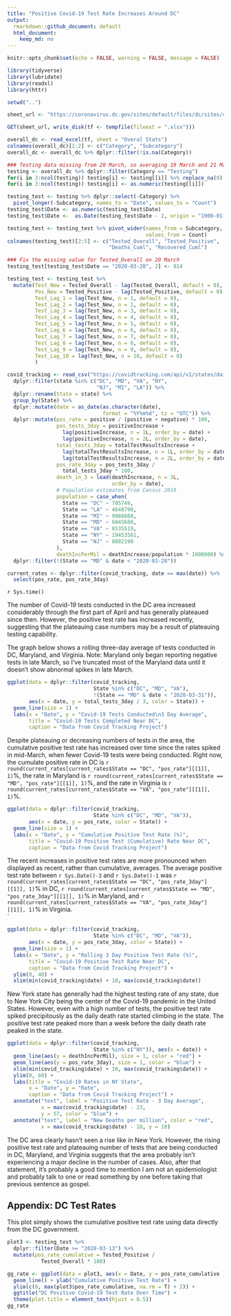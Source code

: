 ```yaml
---
title: "Positive Covid-19 Test Rate Increases Around DC"
output:
  rmarkdown::github_document: default
  html_document: 
    keep_md: no
---
```


```r
knitr::opts_chunk$set(echo = FALSE, warning = FALSE, message = FALSE)

library(tidyverse)
library(lubridate)
library(readxl)
library(httr)

setwd("..")

sheet_url <- "https://coronavirus.dc.gov/sites/default/files/dc/sites/coronavirus/page_content/attachments/DC%20COVID-19%20Data%20for%20April%2027%202020.xlsx"

GET(sheet_url, write_disk(tf <- tempfile(fileext = ".xlsx")))

overall_dc <- read_excel(tf, sheet = "Overal Stats")
colnames(overall_dc)[1:2] <- c("Category", "Subcategory")
overall_dc <- overall_dc %>% dplyr::filter(!is.na(Category))

### Testing data missing from 20 March, so averaging 19 March and 21 March data
testing <- overall_dc %>% dplyr::filter(Category == "Testing")
for(i in 3:ncol(testing)) testing[i] <- testing[[i]] %>% replace_na(0)
for(i in 3:ncol(testing)) testing[i] <- as.numeric(testing[[i]])

testing_test <- testing %>% dplyr::select(-Category) %>% 
  pivot_longer(-Subcategory, names_to = "Date", values_to = "Count")
testing_test$Date <- as.numeric(testing_test$Date)
testing_test$Date <-  as.Date(testing_test$Date - 2, origin = "1900-01-01")

testing_test <- testing_test %>% pivot_wider(names_from = Subcategory,
                                             values_from = Count)
colnames(testing_test)[2:5] <- c("Tested_Overall", "Tested_Positive",
                                 "Deaths_Cuml", "Recovered_Cuml")

### Fix the missing value for Tested_Overall on 20 March
testing_test[testing_test$Date == "2020-03-20", 2] <- 814

testing_test <- testing_test %>% 
  mutate(Test_New = Tested_Overall - lag(Tested_Overall, default = 0),
         Pos_New = Tested_Positive - lag(Tested_Positive, default = 0),
         Test_Lag_1 = lag(Test_New, n = 1, default = 0),
         Test_Lag_2 = lag(Test_New, n = 2, default = 0),
         Test_Lag_3 = lag(Test_New, n = 3, default = 0),
         Test_Lag_4 = lag(Test_New, n = 4, default = 0),
         Test_Lag_5 = lag(Test_New, n = 5, default = 0),
         Test_Lag_6 = lag(Test_New, n = 6, default = 0),
         Test_Lag_7 = lag(Test_New, n = 7, default = 0),
         Test_Lag_8 = lag(Test_New, n = 8, default = 0),
         Test_Lag_9 = lag(Test_New, n = 9, default = 0),
         Test_Lag_10 = lag(Test_New, n = 10, default = 0)
         )

covid_tracking <- read_csv("https://covidtracking.com/api/v1/states/daily.csv") %>%
  dplyr::filter(state %in% c("DC", "MD", "VA", "NY",
                             "NJ", "MI", "LA")) %>% 
  dplyr::rename(State = state) %>% 
  group_by(State) %>% 
  dplyr::mutate(date = as_date(as.character(date),
                               format = "%Y%m%d", tz = "UTC")) %>% 
  dplyr::mutate(pos_rate = positive / (positive + negative) * 100,
                pos_tests_3day = positiveIncrease + 
                  lag(positiveIncrease, n = 1L, order_by = date) +
                  lag(positiveIncrease, n = 2L, order_by = date),
                total_tests_3day = totalTestResultsIncrease + 
                  lag(totalTestResultsIncrease, n = 1L, order_by = date)+
                  lag(totalTestResultsIncrease, n = 2L, order_by = date),
                pos_rate_3day = pos_tests_3day / 
                  total_tests_3day * 100,
                death_in_3 = lead(deathIncrease, n = 3L,
                                  order_by = date),
                # Population estimates from Census 2019
                population = case_when(
                  State == "DC" ~ 705749,
                  State == "LA" ~ 4648790,
                  State == "MI" ~ 9986860,
                  State == "MD" ~ 6045680,
                  State == "VA" ~ 8535519,
                  State == "NY" ~ 19453561,
                  State == "NJ" ~ 8882190
                ),
                deathIncPerMil = deathIncrease/population * 1000000) %>% 
  dplyr::filter(!(State == "MD" & date < "2020-03-28"))

current_rates <- dplyr::filter(covid_tracking, date == max(date)) %>% 
  select(pos_rate, pos_rate_3day)
```

`r Sys.time()`

The number of Covid-19 tests conducted in the DC area increased 
considerably through the first part of April and has generally 
plateaued since then. However, the positive test rate has increased
recently, suggesting that the plateauing case numbers may be a result
of plateauing testing capability.

The graph below shows a rolling three-day average of tests conducted in
DC, Maryland, and Virginia. Note: Maryland only began reporting negative
tests in late March, so I've truncated most of the Maryland data until it
doesn't show abnormal spikes in late March.

```r
ggplot(data = dplyr::filter(covid_tracking,
                            State %in% c("DC", "MD", "VA"),
                            !(State == "MD" & date < "2020-03-31")),
       aes(x = date, y = total_tests_3day / 3, color = State)) +
  geom_line(size = 1) + 
  labs(x = "Date", y = "Covid-19 Tests Conducted\n3 Day Average",
       title = "Covid-19 Tests Completed Near DC",
       caption = "Data from Covid Tracking Project")
```

Despite plateauing or decreasing numbers of tests in the area, the 
cumulative positive test rate has increased over time since the rates 
spiked in mid-March, when fewer Covid-19 tests were being conducted.
Right now, the cumulate positive rate in DC is 
`r round(current_rates[current_rates$State == "DC", "pos_rate"][[1]], 1)`%, the rate in Maryland is 
`r round(current_rates[current_rates$State == "MD", "pos_rate"][[1]], 1)`%, and the rate in Virginia is
`r round(current_rates[current_rates$State == "VA", "pos_rate"][[1]], 1)`%.  

```r
ggplot(data = dplyr::filter(covid_tracking,
                            State %in% c("DC", "MD", "VA")),
       aes(x = date, y = pos_rate, color = State)) +
  geom_line(size = 1) + 
  labs(x = "Date", y = "Cumulative Positive Test Rate (%)",
       title = "Covid-19 Positive Test (Cumulative) Rate Near DC",
       caption = "Data from Covid Tracking Project")
```

The recent increases in positive test rates are more pronounced 
when displayed as recent, rather than cumulative, averages. The average positive test rate between `r Sys.Date()-3` and `r Sys.Date()-1` was 
`r round(current_rates[current_rates$State == "DC", "pos_rate_3day"][[1]], 1)`% in DC,
`r round(current_rates[current_rates$State == "MD", "pos_rate_3day"][[1]], 1)`% in Maryland, and `r round(current_rates[current_rates$State == "VA", "pos_rate_3day"][[1]], 1)`% in Virginia.  
`
```r
ggplot(data = dplyr::filter(covid_tracking,
                            State %in% c("DC", "MD", "VA")),
       aes(x = date, y = pos_rate_3day, color = State)) +
  geom_line(size = 1) + 
  labs(x = "Date", y = "Rolling 3 Day Positive Test Rate (%)",
       title = "Covid-19 Positive Test Rate Near DC",
       caption = "Data from Covid Tracking Project") +
  ylim(0, 40) +
  xlim(min(covid_tracking$date) + 10, max(covid_tracking$date))
```

New York state has generally had the highest testing rate of any state,
due to New York City being the center of the Covid-19 pandemic in the 
United States. However, even with a high number of tests, the positive 
test rate spiked precipitously as the daily death rate started climbing 
in the state. The positive test rate peaked more than a week before the 
daily death rate peaked in the state.

```r
ggplot(data = dplyr::filter(covid_tracking,
                            State %in% c("NY")), aes(x = date)) + 
  geom_line(aes(y = deathIncPerMil), size = 1, color = "red") +
  geom_line(aes(y = pos_rate_3day), size = 1, color = "blue") +
  xlim(min(covid_tracking$date) + 10, max(covid_tracking$date)) +
  ylim(0, 60) + 
  labs(title = "Covid-19 Rates in NY State",
       x = "Date", y = "Rate",
       caption = "Data from Covid Tracking Project") +
  annotate("text", label = "Positive Test Rate - 3 Day Average",
           x = max(covid_tracking$date) - 23,
           y = 57, color = "blue") +
  annotate("text", label = "New Deaths per million", color = "red",
           x = max(covid_tracking$date) - 18, y = 10)
```

The DC area clearly hasn't seen a rise like in New York. However, the 
rising positive test rate and plateauing number of tests that are being
conducted in DC, Maryland, and Virginia suggests that the area probably
isn't experiencing a major decline in the number of cases. Also, after
that statement, it's probably a good time to mention I am not an 
epidemiologist and probably talk to one or read something by one before 
taking that previous sentence as gospel.

## Appendix: DC Test Rates

This plot simply shows the cumulative positive test rate using data 
directly from the DC government.

```r
plot3 <- testing_test %>% 
  dplyr::filter(Date >= "2020-03-13") %>% 
  mutate(pos_rate_cumulative = Tested_Positive / 
           Tested_Overall * 100)

gg_rate <- ggplot(data = plot3, aes(x = Date, y = pos_rate_cumulative )) +
  geom_line() + ylab("Cumulative Positive Test Rate") + 
  ylim(c(0, max(plot3$pos_rate_cumulative, na.rm = T) + 2)) + 
  ggtitle("DC Positive Covid-19 Test Rate Over Time") +
  theme(plot.title = element_text(hjust = 0.5))
gg_rate
```